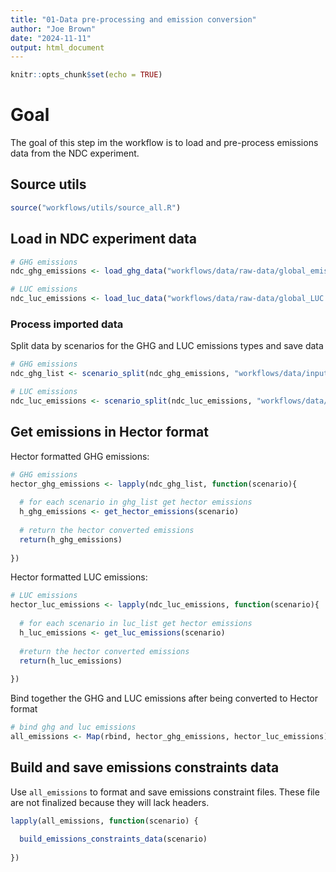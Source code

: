 ```yaml
---
title: "01-Data pre-processing and emission conversion"
author: "Joe Brown"
date: "2024-11-11"
output: html_document
---
```


```r
knitr::opts_chunk$set(echo = TRUE)
```

# Goal

The goal of this step im the workflow is to load and pre-process emissions data from the NDC experiment.

## Source utils 

```r
source("workflows/utils/source_all.R")

```

## Load in NDC experiment data 

```r
# GHG emissions
ndc_ghg_emissions <- load_ghg_data("workflows/data/raw-data/global_emissions.csv")

# LUC emissions 
ndc_luc_emissions <- load_luc_data("workflows/data/raw-data/global_LUC.csv")

```

### Process imported data

Split data by scenarios for the GHG and LUC emissions types and save data 

```r
# GHG emissions
ndc_ghg_list <- scenario_split(ndc_ghg_emissions, "workflows/data/input/scenarios_ghg")

# LUC emissions
ndc_luc_emissions <- scenario_split(ndc_luc_emissions, "workflows/data/input/scenarios_luc")

```

## Get emissions in Hector format

Hector formatted GHG emissions:

```r

# GHG emissions
hector_ghg_emissions <- lapply(ndc_ghg_list, function(scenario){
  
  # for each scenario in ghg_list get hector emissions
  h_ghg_emissions <- get_hector_emissions(scenario)
  
  # return the hector converted emissions
  return(h_ghg_emissions)
  
}) 

```

Hector formatted LUC emissions:

```r
# LUC emissions
hector_luc_emissions <- lapply(ndc_luc_emissions, function(scenario){
  
  # for each scenario in luc_list get hector emissions
  h_luc_emissions <- get_luc_emissions(scenario)
  
  #return the hector converted emissions
  return(h_luc_emissions)
  
})
```

Bind together the GHG and LUC emissions after being converted to Hector format

```r
# bind ghg and luc emissions
all_emissions <- Map(rbind, hector_ghg_emissions, hector_luc_emissions)

```

## Build and save emissions constraints data 

Use `all_emissions` to format and save emissions constraint files. These file are not finalized because they will lack headers. 

```r

lapply(all_emissions, function(scenario) {
  
  build_emissions_constraints_data(scenario)
  
})

```

